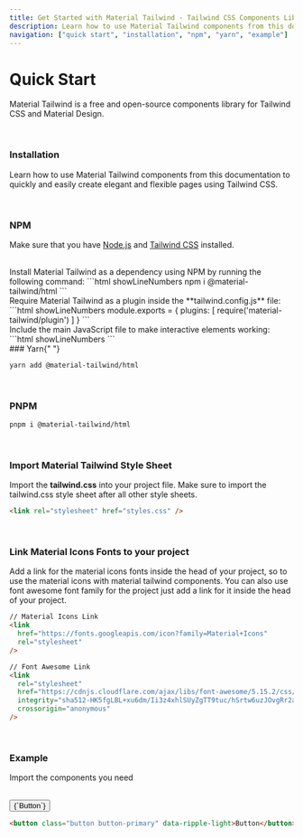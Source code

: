```yaml
---
title: Get Started with Material Tailwind - Tailwind CSS Components Library
description: Learn how to use Material Tailwind components from this documentation to quickly and easily create elegant and flexible pages using Tailwind CSS.
navigation: ["quick start", "installation", "npm", "yarn", "example"]
---
```


# Quick Start

Material Tailwind is a free and open-source components library for Tailwind CSS and Material Design.

<br />

### Installation

Learn how to use Material Tailwind components from this documentation to quickly and easily create elegant and flexible pages using Tailwind CSS.

<br />

### NPM

Make sure that you have [Node.js](https://nodejs.org/en/) and [Tailwind CSS](https://tailwindcss.com/) installed.

<br />
Install Material Tailwind as a dependency using NPM by running the following command:
```html showLineNumbers npm i @material-tailwind/html ```

<br/>
Require Material Tailwind as a plugin inside the **tailwind.config.js** file:
```html showLineNumbers
module.exports = {
  plugins: [
    require('material-tailwind/plugin')
  ]
}
```
<br/>
Include the main JavaScript file to make interactive elements working:
```html showLineNumbers
<script src="../path/to/material-tailwind.js"></script>
```

<br />
### Yarn{" "}

```html showLineNumbers
yarn add @material-tailwind/html
```

<br />

### PNPM

```html showLineNumbers
pnpm i @material-tailwind/html
```

<br />

### Import Material Tailwind Style Sheet

Import the **tailwind.css** into your project file. Make sure to import the tailwind.css style sheet after all other style sheets.

```html showLineNumbers
<link rel="stylesheet" href="styles.css" />
```

<br />

### Link Material Icons Fonts to your project

Add a link for the material icons fonts inside the head of your project, so to use the material icons with material tailwind components. You can also use font awesome font family for the project just add a link for it inside the head of your project.

```html showLineNumbers
// Material Icons Link
<link
  href="https://fonts.googleapis.com/icon?family=Material+Icons"
  rel="stylesheet"
/>

// Font Awesome Link
<link
  rel="stylesheet"
  href="https://cdnjs.cloudflare.com/ajax/libs/font-awesome/5.15.2/css/all.min.css"
  integrity="sha512-HK5fgLBL+xu6dm/Ii3z4xhlSUyZgTT9tuc/hSrtw6uzJOvgRr2a9jyxxT1ely+B+xFAmJKVSTbpM/CuL7qxO8w=="
  crossorigin="anonymous"
/>
```

<br />

### Example

Import the components you need

<br />
<ComponentCard id='example'>
  <button className='button button-primary' data-ripple-light>
    {`Button`}
  </button>
</ComponentCard>

```html showLineNumbers
<button class="button button-primary" data-ripple-light>Button</button>
```
